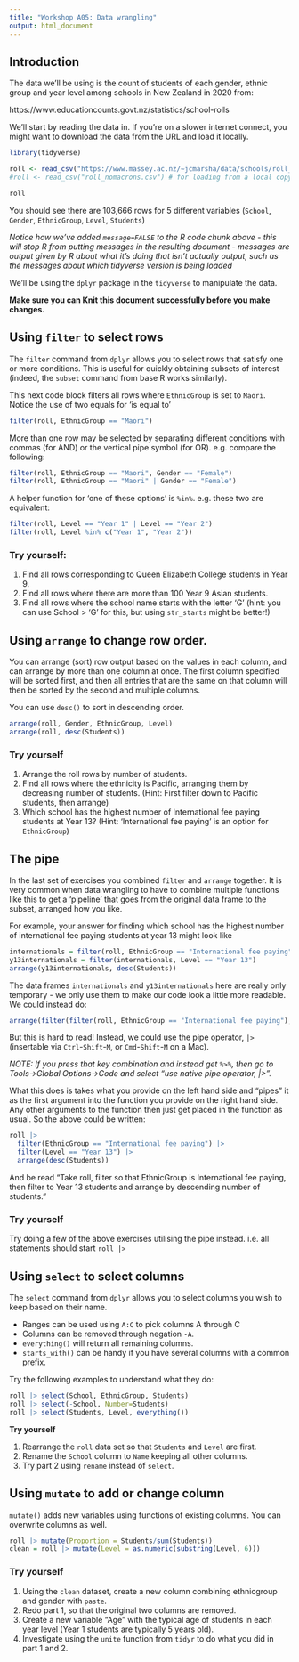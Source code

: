 ```yaml
---
title: "Workshop A05: Data wrangling"
output: html_document
---
```


## Introduction

The data we'll be using is the count of students of each gender, ethnic group and year level among schools in New Zealand in 2020 from:

https://www.educationcounts.govt.nz/statistics/school-rolls

We'll start by reading the data in. If you're on a slower internet connect, you might want to download the data from the URL and load it locally.

```r
library(tidyverse)

roll <- read_csv("https://www.massey.ac.nz/~jcmarsha/data/schools/roll_nomacrons.csv")
#roll <- read_csv("roll_nomacrons.csv") # for loading from a local copy

roll
```

You should see there are 103,666 rows for 5 different variables (`School`, `Gender`, `EthnicGroup`, `Level`, `Students`)

*Notice how we've added `message=FALSE` to the R code chunk above - this will stop R from putting messages in the resulting document - messages are output given by R about what it's doing that isn't actually output, such as the messages about which tidyverse version is being loaded*

We'll be using the `dplyr` package in the `tidyverse` to manipulate the data.

**Make sure you can Knit this document successfully before you make changes.**

## Using `filter` to select rows

The `filter` command from `dplyr` allows you to select rows that satisfy one or more conditions. This is useful for quickly obtaining subsets of interest (indeed, the `subset` command from base R works similarly).

This next code block filters all rows where `EthnicGroup` is set to `Maori`. Notice the use of two equals for 'is equal to'

```r
filter(roll, EthnicGroup == "Maori")
```

More than one row may be selected by separating different conditions with commas (for AND) or the vertical pipe symbol (for OR). e.g. compare the following:

```r
filter(roll, EthnicGroup == "Maori", Gender == "Female")
filter(roll, EthnicGroup == "Maori" | Gender == "Female")
```

A helper function for 'one of these options' is `%in%`. e.g. these two are equivalent:

```r
filter(roll, Level == "Year 1" | Level == "Year 2")
filter(roll, Level %in% c("Year 1", "Year 2"))
```

### Try yourself:

1. Find all rows corresponding to Queen Elizabeth College students in Year 9.
2. Find all rows where there are more than 100 Year 9 Asian students.
3. Find all rows where the school name starts with the letter 'G' (hint: you can use School > 'G' for this, but using `str_starts` might be better!)

## Using `arrange` to change row order.

You can arrange (sort) row output based on the values in each column, and can arrange by more than one column at once. The first column specified will be sorted first, and then all entries that are the same on that column will then be sorted by the second and multiple columns.

You can use `desc()` to sort in descending order.

```r
arrange(roll, Gender, EthnicGroup, Level)
arrange(roll, desc(Students))
```

### Try yourself

1. Arrange the roll rows by number of students.
2. Find all rows where the ethnicity is Pacific, arranging them by decreasing number of students. (Hint: First filter down to Pacific students, then arrange)
3. Which school has the highest number of International fee paying students at Year 13? (Hint: 'International fee paying' is an option for `EthnicGroup`)

## The pipe

In the last set of exercises you combined `filter` and `arrange` together. It is very common when data wrangling to have to combine multiple functions like this to get a 'pipeline' that goes from the original data frame to the subset, arranged how you like.

For example, your answer for finding which school has the highest number of international fee paying students at year 13 might look like

```r
internationals = filter(roll, EthnicGroup == "International fee paying")
y13internationals = filter(internationals, Level == "Year 13")
arrange(y13internationals, desc(Students))
```

The data frames `internationals` and `y13internationals` here are really only temporary - we only use them to make our code look a little more readable. We could instead do:

```r
arrange(filter(filter(roll, EthnicGroup == "International fee paying"), Level == "Year 13"), desc(Students))
```

But this is hard to read! Instead, we could use the pipe operator, `|>` (insertable via `Ctrl`-`Shift`-`M`, or `Cmd`-`Shift`-`M` on a Mac).

*NOTE: If you press that key combination and instead get `%>%`, then go to Tools->Global Options->Code and select "use native pipe operator, |>".*

What this does is takes what you provide on the left hand side and "pipes" it as the first argument into the function you provide on the right hand side. Any other arguments to the function then just get placed in the function as usual. So the above could be written:

```r
roll |>
  filter(EthnicGroup == "International fee paying") |>
  filter(Level == "Year 13") |>
  arrange(desc(Students))
```

And be read "Take roll, filter so that EthnicGroup is International fee paying, then filter to Year 13 students and arrange by descending number of students."

### Try yourself

Try doing a few of the above exercises utilising the pipe instead. i.e. all statements should start `roll |>`

## Using `select` to select columns

The `select` command from `dplyr` allows you to select columns you wish to keep based on their name.
 
- Ranges can be used using `A:C` to pick columns A through C
- Columns can be removed through negation `-A`.
- `everything()` will return all remaining columns.
- `starts_with()` can be handy if you have several columns with a common prefix.

Try the following examples to understand what they do:

```r
roll |> select(School, EthnicGroup, Students)
roll |> select(-School, Number=Students)
roll |> select(Students, Level, everything())
```

**Try yourself**

1. Rearrange the `roll` data set so that `Students` and `Level` are first.
2. Rename the `School` column to `Name` keeping all other columns.
3. Try part 2 using `rename` instead of `select`.

## Using `mutate` to add or change column

`mutate()` adds new variables using functions of existing columns. You can overwrite columns as well.

```r
roll |> mutate(Proportion = Students/sum(Students))
clean = roll |> mutate(Level = as.numeric(substring(Level, 6)))
```

### Try yourself

1. Using the `clean` dataset, create a new column combining ethnicgroup and gender with `paste`.
2. Redo part 1, so that the original two columns are removed.
3. Create a new variable "Age" with the typical age of students in each year level (Year 1 students are typically 5 years old).
4. Investigate using the `unite` function from `tidyr` to do what you did in part 1 and 2.

